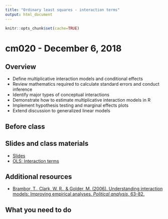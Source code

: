 ```yaml
---
title: "Ordinary least squares - interaction terms"
output: html_document
---
```


```r
knitr::opts_chunk$set(cache=TRUE)
```

# cm020 - December 6, 2018

## Overview

* Define multiplicative interaction models and conditional effects
* Review mathematics required to calculate standard errors and conduct inference
* Identify major types of conceptual interactions
* Demonstrate how to estimate multiplicative interaction models in R
* Implement hypothesis testing and marginal effects plots
* Extend discussion to generalized linear models

## Before class

## Slides and class materials

* [Slides](extras/cm020_slides.html)
* [OLS: Interaction terms](ols-interaction.html)

## Additional resources

* [Brambor, T., Clark, W. R., & Golder, M. (2006). Understanding interaction models: Improving empirical analyses. *Political analysis*, 63-82.](http://www.jstor.org.proxy.uchicago.edu/stable/25791835)

## What you need to do

